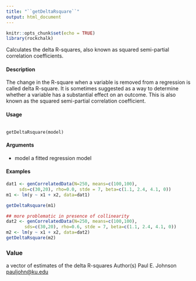 ```yaml
---
title: "``getDeltaRsquare``"
output: html_document
---
```

  
```r
knitr::opts_chunk$set(echo = TRUE)
library(rockchalk)
```
 Calculates the delta R-squares, also known as squared semi-partial correlation coefficients.

#### Description

The change in the R-square when a variable is removed from a regression is called delta R-square.
It is sometimes suggested as a way to determine whether a variable has a substantial effect on an
outcome. This is also known as the squared semi-partial correlation coefficient.

#### Usage
<pre><code>
getDeltaRsquare(model)
</code></pre>


#### Arguments
* model a fitted regression model

#### Examples

```r
dat1 <- genCorrelatedData(N=250, means=c(100,100),
     sds=c(30,20), rho=0.0, stde = 7, beta=c(1.1, 2.4, 4.1, 0))
m1 <- lm(y ~ x1 + x2, data=dat1)

getDeltaRsquare(m1)
```

```r
## more problematic in presence of collinearity
dat2 <- genCorrelatedData(N=250, means=c(100,100),
       sds=c(30,20), rho=0.6, stde = 7, beta=c(1.1, 2.4, 4.1, 0))
m2 <- lm(y ~ x1 + x2, data=dat2)
getDeltaRsquare(m2)
```



### Value
a vector of estimates of the delta R-squares
Author(s)
Paul E. Johnson <pauljohn@ku.edu>
